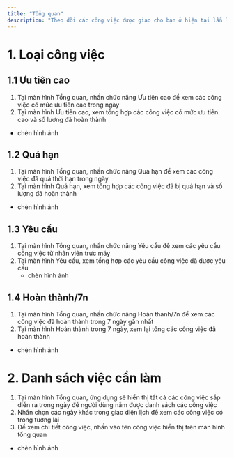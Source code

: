 ```yaml
---
title: "Tổng quan"
description: "Theo dõi các công việc được giao cho bạn ở hiện tại lẫn lịch làm việc tương lai trong màn hình tổng quan."
---
```


# 1. Loại công việc

## 1.1 Ưu tiên cao

1. Tại màn hình Tổng quan, nhấn chức năng Ưu tiên cao để xem các công việc có mức ưu tiên cao trong ngày
2. Tại màn hình Ưu tiên cao, xem tổng hợp các công việc có mức ưu tiên cao và số lượng đã hoàn thành

- chèn hình ảnh

## 1.2 Quá hạn

1. Tại màn hình Tổng quan, nhấn chức năng Quá hạn để xem các công việc đã quá thời hạn trong ngày
2. Tại màn hình Quá hạn, xem tổng hợp các công việc đã bị quá hạn và số lượng đã hoàn thành

- chèn hình ảnh

## 1.3 Yêu cầu

1. Tại màn hình Tổng quan, nhấn chức năng Yêu cầu để xem các yêu cầu công việc từ nhân viên trực máy
2. Tại màn hình Yêu cầu, xem tổng hợp các yêu cầu công việc đã được yêu cầu 
   -  chèn hình ảnh

## 1.4 Hoàn thành/7n

1. Tại màn hình Tổng quan, nhấn chức năng Hoàn thành/7n  để xem các công việc đã hoàn thành trong 7 ngày gần nhất
2. Tại màn hình Hoàn thành trong 7 ngày, xem lại tổng các công việc đã hoàn thành

- chèn hình ảnh

# 2. Danh sách việc cần làm

1. Tại màn hình Tổng quan, ứng dụng sẽ hiển thị tất cả các công việc sắp diễn ra trong ngày để người dùng nắm được danh sách các công việc
2. Nhấn chọn các ngày khác trong giao diện lịch để xem các công việc có trong tương lai
3. Để xem chi tiết công việc, nhấn vào tên công việc hiển thị trên màn hình tổng quan

- chèn hình ảnh